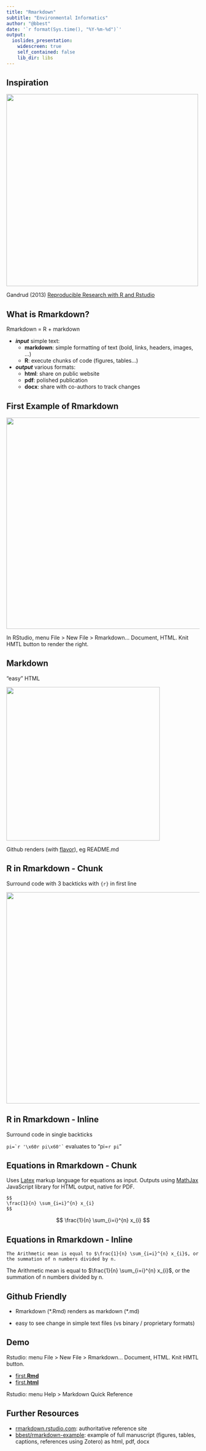 ```yaml
---
title: "Rmarkdown"
subtitle: "Environmental Informatics"
author: "@bbest"
date: '`r format(Sys.time(), "%Y-%m-%d")`'
output: 
  ioslides_presentation:
    widescreen: true
    self_contained: false
    lib_dir: libs
---
```


## Inspiration {.flexbox .vcenter}

<div align="center">
<img src="img/Gandrud2013_ReproducibleResearchRstudio_cover.png" height=500>
</div>

Gandrud (2013) [Reproducible Research with R and Rstudio](http://christophergandrud.github.io/RepResR-RStudio/)

## What is Rmarkdown?

Rmarkdown = R + markdown

- _**input**_ simple text:
    - **markdown**: simple formatting of text (bold, links, headers, images, ...)
    - **R**: execute chunks of code (figures, tables...)
    
- _**output**_ various formats:
    - **html**: share on public website
    - **pdf**: polished publication
    - **docx**: share with co-authors to track changes

## First Example of Rmarkdown

<div align="center">
<img src="img/rmd_first.png" height=550>
</div>

In RStudio, menu File > New File > Rmarkdown... Document, HTML. Knit HMTL button to render the right.

## Markdown

"easy" HTML

<div align="center">
<img src="img/rmd_markdownOverview.png" height=400>
</div>

Github renders (with [flavor](https://help.github.com/articles/github-flavored-markdown)), eg README.md

## R in Rmarkdown - Chunk

Surround code with 3 backticks with `{r}` in first line

<div align="center">
<img src="img/markdownChunk.png" height=550>
</div>

## R in Rmarkdown - Inline

Surround code in single backticks

``pi=`r '\x60r pi\x60'` `` evaluates to "pi=`r pi`"

## Equations in Rmarkdown - Chunk

Uses [Latex](https://en.wikibooks.org/wiki/LaTeX) markup language for equations as input. Outputs using [MathJax](https://www.mathjax.org/) JavaScript library for HTML output, native for PDF.

```
$$
\frac{1}{n} \sum_{i=i}^{n} x_{i}
$$
```

$$
\frac{1}{n} \sum_{i=i}^{n} x_{i}
$$

## Equations in Rmarkdown - Inline

  ```
  The Arithmetic mean is equal to $\frac{1}{n} \sum_{i=i}^{n} x_{i}$, or the summation of n numbers divided by n.
  ```

The Arithmetic mean is equal to $\frac{1}{n} \sum_{i=i}^{n} x_{i}$, or the summation of n numbers divided by n.


## Github Friendly

- Rmarkdown (\*.Rmd) renders as markdown (*.md)
  
- easy to see change in simple text files (vs binary / proprietary formats)

## Demo

Rstudio: menu File > New File > Rmarkdown... Document, HTML. Knit HMTL button.

- [first.**Rmd**](https://github.com/ucsb-bren/env-info/blob/gh-pages/wk01_github/first.Rmd)
- [first.**html**](https://ucsb-bren.github.io/env-info/wk01_github/first.html) 

Rstudio: menu Help > Markdown Quick Reference

## Further Resources

- [rmarkdown.rstudio.com](http://rmarkdown.rstudio.com/): authoritative reference site
- [bbest/rmarkdown-example](https://github.com/bbest/rmarkdown-example): example of full manuscript (figures, tables, captions, references using Zotero) as html, pdf, docx
